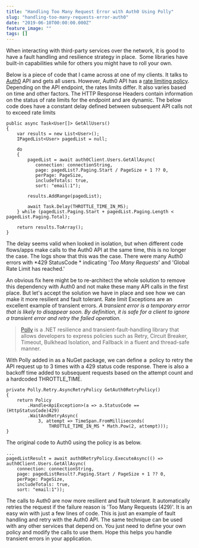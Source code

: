 ```yaml
---
title: "Handling Too Many Request Error with Auth0 Using Polly"
slug: "handling-too-many-requests-error-auth0"
date: "2019-06-10T00:00:00.000Z"
feature_image: ""
tags: []
---
```


When interacting with third-party services over the network, it is good to have a fault handling and resilience strategy in place.  Some libraries have built-in capabilities while for others you might have to roll your own.

Below is a piece of code that I came across at one of my clients. It talks to [Auth0](https://auth0.com/) API and gets all users. However, Auth0 API has a [rate limiting policy](https://auth0.com/docs/policies/rate-limits). Depending on the API endpoint, the rates limits differ. It also varies based on time and other factors. The HTTP Response Headers contain information on the status of rate limits for the endpoint and are dynamic. The below code does have a constant delay defined between subsequent API calls not to exceed rate limits

    public async Task<User[]> GetAllUsers()
    {
        var results = new List<User>();
        IPagedList<User> pagedList = null;
    
        do
        {
            pagedList = await auth0Client.Users.GetAllAsync(
               connection: connectionString,
               page: pagedList?.Paging.Start / PageSize + 1 ?? 0,
               perPage: PageSize,
               includeTotals: true,
               sort: "email:1");
    
            results.AddRange(pagedList);
    
            await Task.Delay(THROTTLE_TIME_IN_MS);
        } while (pagedList.Paging.Start + pagedList.Paging.Length < pagedList.Paging.Total);
    
        return results.ToArray();
    }
    

The delay seems valid when looked in isolation, but when different code flows/apps make calls to the Auth0 API at the same time, this is no longer the case. The logs show that this was the case. There were many Auth0 errors with \*429 StatusCode \* indicating '_Too Many Requests_' and 'Global Rate Limit has reached.'

An obvious fix here might be to re-architect the whole solution to remove this dependency with Auth0 and not make these many API calls in the first place. But let's accept the solution we have in place and see how we can make it more resilient and fault tolerant. Rate limit Exceptions are an excellent example of transient errors. _A transient error is a temporary error that is likely to disappear soon. By definition, it is safe for a client to ignore a transient error and retry the failed operation._

> [Polly](http://www.thepollyproject.org/) is a .NET resilience and transient-fault-handling library that allows developers to express policies such as Retry, Circuit Breaker, Timeout, Bulkhead Isolation, and Fallback in a fluent and thread-safe manner.

With Polly added in as a NuGet package, we can define a  policy to retry the API request up to 3 times with a 429 status code response. There is also a backoff time added to subsequent requests based on the attempt count and a hardcoded THROTTLE\_TIME.

    private Polly.Retry.AsyncRetryPolicy GetAuth0RetryPolicy()
    {
        return Policy
            .Handle<ApiException>(a => a.StatusCode == (HttpStatusCode)429)
            .WaitAndRetryAsync(
                3, attempt => TimeSpan.FromMilliseconds(
                    THROTTLE_TIME_IN_MS * Math.Pow(2, attempt)));
    }
    

The original code to Auth0 using the policy is as below.

    ...
    pagedListResult = await auth0RetryPolicy.ExecuteAsync(() => auth0Client.Users.GetAllAsync(
        connection: connectionString,
        page: pagedListResult?.Paging.Start / PageSize + 1 ?? 0,
        perPage: PageSize,
        includeTotals: true,
        sort: "email:1"));
    

The calls to Auth0 are now more resilient and fault tolerant. It automatically retries the request if the failure reason is 'Too Many Requests (429)'. It is an easy win with just a few lines of code. This is just an example of fault handling and retry with the Auth0 API. The same technique can be used with any other services that depend on. You just need to define your own policy and modify the calls to use them. Hope this helps you handle transient errors in your application.